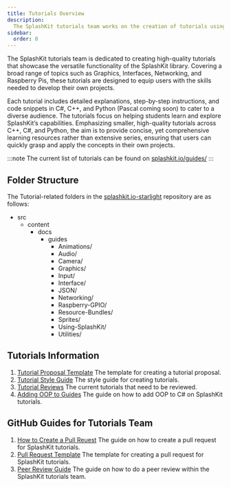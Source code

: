 ```yaml
---
title: Tutorials Overview
description:
  The SplashKit tutorials team works on the creation of tutorials using the SplashKit library.
sidebar:
  order: 0
---
```




The SplashKit tutorials team is dedicated to creating high-quality tutorials that showcase the
versatile functionality of the SplashKit library. Covering a broad range of topics such as Graphics,
Interfaces, Networking, and Raspberry Pis, these tutorials are designed to equip users with the
skills needed to develop their own projects.

Each tutorial includes detailed explanations, step-by-step instructions, and code snippets in C#,
C++, and Python (Pascal coming soon) to cater to a diverse audience. The tutorials focus on helping
students learn and explore SplashKit’s capabilities. Emphasizing smaller, high-quality tutorials
across C++, C#, and Python, the aim is to provide concise, yet comprehensive learning resources
rather than extensive series, ensuring that users can quickly grasp and apply the concepts in their
own projects.

:::note The current list of tutorials can be found on
[splashkit.io/guides/](https://splashkit.io/guides/) :::

## Folder Structure

The Tutorial-related folders in the
[splashkit.io-starlight](https://github.com/splashkit/splashkit.io-starlight) repository are as
follows:

<FileTree>

- src
  - content
    - docs
      - guides
        - Animations/
        - Audio/
        - Camera/
        - Graphics/
        - Input/
        - Interface/
        - JSON/
        - Networking/
        - Raspberry-GPIO/
        - Resource-Bundles/
        - Sprites/
        - Using-SplashKit/
        - Utilities/

</FileTree>

## Tutorials Information

1. [Tutorial Proposal Template](/products/splashkit/splashkit-tutorials/documentation/1-tutorial-proposal-template)
   The template for creating a tutorial proposal.
2. [Tutorial Style Guide](/products/splashkit/splashkit-tutorials/documentation/2-tutorial-style-guide)
   The style guide for creating tutorials.
3. [Tutorial Reviews](/products/splashkit/splashkit-tutorials/documentation/3-tutorial-reviews) The
   current tutorials that need to be reviewed.
4. [Adding OOP to Guides](/products/splashkit/splashkit-tutorials/documentation/4-adding-oop) The
   guide on how to add OOP to C# on SplashKit tutorials.

## GitHub Guides for Tutorials Team

1. [How to Create a Pull Reuest](/products/splashkit/splashkit-tutorials/onboarding/03-pull-request)
   The guide on how to create a pull request for SplashKit tutorials.
2. [Pull Request Template](/products/splashkit/splashkit-tutorials/onboarding/04-pull-request-template)
   The template for creating a pull request for SplashKit tutorials.
3. [Peer Review Guide](/products/splashkit/splashkit-tutorials/onboarding/05-peer-review) The guide
   on how to do a peer review within the SplashKit tutorials team.
